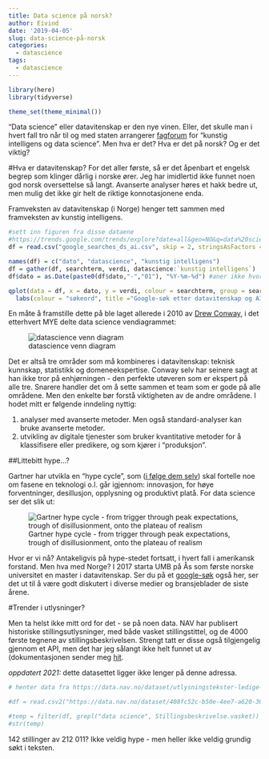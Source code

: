 ```yaml
---
title: Data science på norsk?
author: Eivind
date: '2019-04-05'
slug: data-science-på-norsk
categories:
  - datascience
tags:
  - datascience
---
```


```r
library(here)
library(tidyverse)

theme_set(theme_minimal())
```

"Data science" eller datavitenskap er den nye vinen. Eller, det skulle man i hvert fall tro når til og med staten arrangerer [fagforum](https://www.difi.no/arrangement/2019-04-05/fagforum-kunstig-intelligensdata-science-i-offentlig-sektor) for "kunstig intelligens og data science". Men hva er det? Hva er det på norsk? Og er det viktig?

#Hva er datavitenskap?
For det aller første, så er det åpenbart et engelsk begrep som klinger dårlig i norske ører. Jeg har imidlertid ikke funnet noen god norsk oversettelse så langt. Avanserte analyser høres et hakk bedre ut, men mulig det ikke gir helt de riktige konnotasjonene enda.

Framveksten av datavitenskap (i Norge) henger tett sammen med framveksten av kunstig intelligens.

```r
#sett inn figuren fra disse dataene
#https://trends.google.com/trends/explore?date=all&geo=NO&q=data%20science,Kunstig%20intelligens
df = read.csv("google_searches_ds_ai.csv", skip = 2, stringsAsFactors = FALSE, fileEncoding = "UTF-8")

names(df) = c("dato", "datascience", "kunstig intelligens")
df = gather(df, searchterm, verdi, datascience:`kunstig intelligens`)
df$dato = as.Date(paste0(df$dato,"-","01"), "%Y-%m-%d") #aner ikke hvorfor jeg må legge til en dag, men det fungerer

qplot(data = df, x = dato, y = verdi, colour = searchterm, group = searchterm, geom = "line")+
  labs(colour = "søkeord", title ="Google-søk etter datavitenskap og AI følger hverandre tett")

```


En måte å framstille dette på ble laget allerede i 2010 av [Drew Conway](http://drewconway.com/zia/2013/3/26/the-data-science-venn-diagram), i det etterhvert MYE delte data science vendiagrammet:

![datascience venn diagram](Data_Science_VD.png)

Det er altså tre områder som må kombineres i datavitenskap: teknisk kunnskap, statistikk og domeneekspertise. Conway selv har seinere sagt at han ikke tror på enhjørningen - den perfekte utøveren som er ekspert på alle tre. Snarere handler det om å sette sammen et team som er gode på alle områdene. Men den enkelte bør forstå viktigheten av de andre områdene. I hodet mitt er følgende inndeling nyttig:

1. analyser med avanserte metoder. Men også standard-analyser kan bruke avanserte metoder.
2. utvikling av digitale tjenester som bruker kvantitative metoder for å klassifisere eller predikere, og som kjører i "produksjon".

##Littebitt hype...?

Gartner har utvikla en "hype cycle", som ([i følge dem selv](https://www.gartner.com/en/research/methodologies/gartner-hype-cycle)) skal fortelle noe om fasene en teknologi o.l. går igjennom: innovasjon, for høye forventninger, desillusjon, opplysning og produktivt platå. For data science ser det slik ut:

![Gartner hype cycle - from trigger through peak expectations, trough of disillusionment, onto the plateau of realism](gartner_hype_cycle.png)

Hvor er vi nå? Antakeligvis på hype-stedet fortsatt, i hvert fall i amerikansk forstand. Men hva med Norge? I 2017 starta UMB på Ås som første norske universitet en master i datavitenskap. Ser du på et [google-søk](https://www.google.com/search?q=%22data+science%22&client=firefox-b-d&tbm=nws&source=lnt&tbs=lr:lang_1no&lr=lang_no&sa=X&ved=0ahUKEwjq1_r4ocvhAhVusYsKHQNkDRcQpwUIIA&biw=1536&bih=728&dpr=1.25) også her, ser det ut til å være godt diskutert i diverse medier og bransjeblader de siste årene.

#Trender i utlysninger?

Men ta helst ikke mitt ord for det - se på noen data. NAV har publisert historiske stillingsutlysninger, med både vasket stillingstittel, og de 4000 første tegnene av stillingsbeskrivelsen. Strengt tatt er disse også tilgjengelig gjennom et API, men det har jeg sålangt ikke helt funnet ut av (dokumentasjonen sender meg [hit](https://docs.ckan.org/en/latest/maintaining/datastore.html#the-datastore-api).

*oppdatert 2021:* dette datasettet ligger ikke lenger på denne adressa. 

```r
# henter data fra https://data.nav.no/dataset/utlysningstekster-ledige-stillinger-historikk/resource/882e3e0f-cd3c-4d3a-8072-be7ba7b3d272

#df = read.csv2("https://data.nav.no/dataset/408fc52c-b50e-4ee7-a620-305eaa5d56e7/resource/882e3e0f-cd3c-4d3a-8072-be7ba7b3d272/download/stillingstekster-2018.csv", stringsAsFactors = FALSE, header = TRUE, fileEncoding = "UTF-8")

#temp = filter(df, grepl("data science", Stillingsbeskrivelse.vasket))
#str(temp)
```

142 stillinger av 212 011? Ikke veldig hype - men heller ikke veldig grundig søkt i teksten.